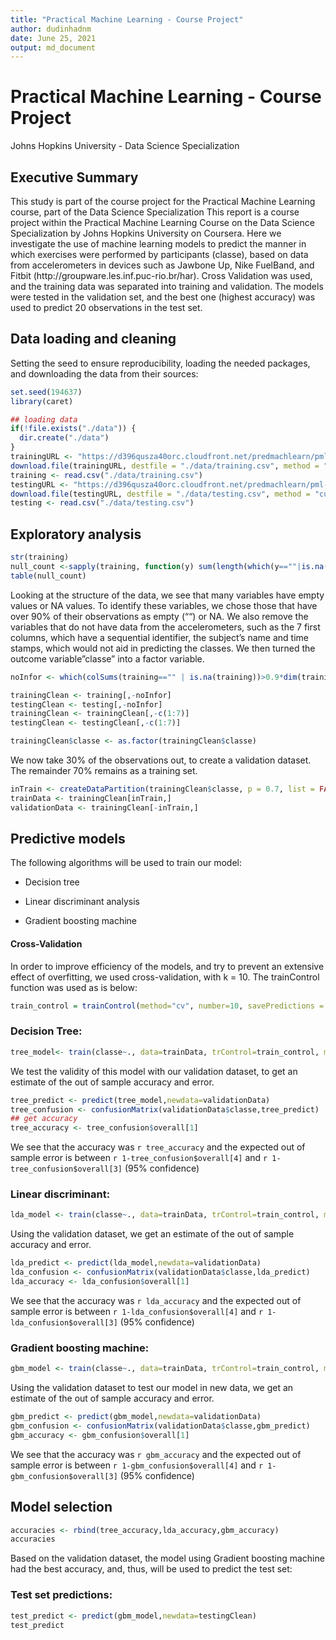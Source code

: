 ```yaml
---
title: "Practical Machine Learning - Course Project"
author: dudinhadnm
date: June 25, 2021
output: md_document
---
```

# Practical Machine Learning - Course Project

Johns Hopkins University - Data Science Specialization

## Executive Summary

This study is part of the course project for the Practical Machine Learning course, part of the Data Science Specialization 
This report is a course project within the Practical Machine Learning Course on the Data Science Specialization by Johns Hopkins University on Coursera. Here we investigate the use of machine learning models to predict the manner in which exercises were performed by participants (classe), based on data from accelerometers in devices such as Jawbone Up, Nike FuelBand, and Fitbit (http://groupware.les.inf.puc-rio.br/har). Cross Validation was used, and the training data was separated into training and validation. The models were tested in the validation set, and the best one (highest accuracy) was used to predict 20 observations in the test set.

## Data loading and cleaning

Setting the seed to ensure reproducibility, loading the needed packages, and downloading the data from their sources:

```r
set.seed(194637)
library(caret)
```
```r
## loading data
if(!file.exists("./data")) {
  dir.create("./data")
}
trainingURL <- "https://d396qusza40orc.cloudfront.net/predmachlearn/pml-training.csv"
download.file(trainingURL, destfile = "./data/training.csv", method = "curl")
training <- read.csv("./data/training.csv")
testingURL <- "https://d396qusza40orc.cloudfront.net/predmachlearn/pml-testing.csv"
download.file(testingURL, destfile = "./data/testing.csv", method = "curl")
testing <- read.csv("./data/testing.csv")
```

## Exploratory analysis

```r
str(training)
null_count <-sapply(training, function(y) sum(length(which(y==""|is.na(y)))))
table(null_count)
```

Looking at the structure of the data, we see that many variables have empty values or NA values. To identify these variables, we chose those that have over 90% of their observations as empty ("") or NA. We also remove the variables that do not have data from the accelerometers, such as the 7 first columns, which have a sequential identifier, the subject's name and time stamps, which would not aid in predicting the classes. We then turned the outcome variable "classe" into a factor variable.

```r
noInfor <- which(colSums(training=="" | is.na(training))>0.9*dim(training)[1])

trainingClean <- training[,-noInfor]
testingClean <- testing[,-noInfor]
trainingClean <- trainingClean[,-c(1:7)]
testingClean <- testingClean[,-c(1:7)]

trainingClean$classe <- as.factor(trainingClean$classe)
```

We now take 30% of the observations out, to create a validation dataset. The remainder 70% remains as a training set.

```r
inTrain <- createDataPartition(trainingClean$classe, p = 0.7, list = FALSE)
trainData <- trainingClean[inTrain,]
validationData <- trainingClean[-inTrain,]
```


## Predictive models

The following algorithms will be used to train our model:

* Decision tree

* Linear discriminant analysis

* Gradient boosting machine

#### Cross-Validation

In order to improve efficiency of the models, and try to prevent an extensive effect of overfitting, we used cross-validation, with k = 10. The trainControl function was used as is below:

```r
train_control = trainControl(method="cv", number=10, savePredictions = TRUE)
```


### Decision Tree:

```r
tree_model<- train(classe~., data=trainData, trControl=train_control, method="rpart")
```

We test the validity of this model with our validation dataset, to get an estimate of the out of sample accuracy and error.

```r
tree_predict <- predict(tree_model,newdata=validationData)
tree_confusion <- confusionMatrix(validationData$classe,tree_predict)
## get accuracy
tree_accuracy <- tree_confusion$overall[1]
```

We see that the accuracy was `r tree_accuracy` and the expected out of sample error is between `r 1-tree_confusion$overall[4]` and `r 1-tree_confusion$overall[3]` (95% confidence)

### Linear discriminant:

```r
lda_model <- train(classe~., data=trainData, trControl=train_control, method="lda")
```

Using the validation dataset, we get an estimate of the out of sample accuracy and error.

```r
lda_predict <- predict(lda_model,newdata=validationData)
lda_confusion <- confusionMatrix(validationData$classe,lda_predict)
lda_accuracy <- lda_confusion$overall[1]
```

We see that the accuracy was `r lda_accuracy` and the expected out of sample error is between `r 1-lda_confusion$overall[4]` and `r 1-lda_confusion$overall[3]` (95% confidence)

### Gradient boosting machine:

```r
gbm_model <- train(classe~., data=trainData, trControl=train_control, method="gbm")
```

Using the validation dataset to test our model in new data, we get an estimate of the out of sample accuracy and error.

```r
gbm_predict <- predict(gbm_model,newdata=validationData)
gbm_confusion <- confusionMatrix(validationData$classe,gbm_predict)
gbm_accuracy <- gbm_confusion$overall[1]
```

We see that the accuracy was `r gbm_accuracy` and the expected out of sample error is between `r 1-gbm_confusion$overall[4]` and `r 1-gbm_confusion$overall[3]` (95% confidence)

## Model selection

```r
accuracies <- rbind(tree_accuracy,lda_accuracy,gbm_accuracy) 
accuracies
```


Based on the validation dataset, the model using Gradient boosting machine had the best accuracy, and, thus, will be used to predict the test set:

### Test set predictions:

```r
test_predict <- predict(gbm_model,newdata=testingClean)
test_predict
```


